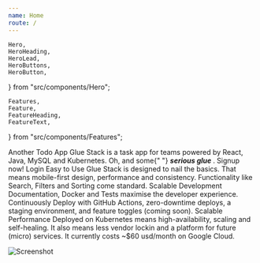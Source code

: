 ```yaml
---
name: Home
route: /
---
```


	Hero,
	HeroHeading,
	HeroLead,
	HeroButtons,
	HeroButton,
} from "src/components/Hero";

	Features,
	Feature,
	FeatureHeading,
	FeatureText,
} from "src/components/Features";

<Hero>
	<HeroHeading>Another Todo App</HeroHeading>
	<HeroLead>
		Glue Stack is a task app for teams powered by React, Java, MySQL and
		Kubernetes. Oh, and some{" "}
		<strong>
			<em>serious glue</em>
		</strong>
		.
	</HeroLead>
	<HeroButtons>
		<HeroButton href="https://tasks.cadell.dev/#/signup" variant="primary">
			Signup now!
		</HeroButton>
		<HeroButton href="https://tasks.cadell.dev">Login</HeroButton>
	</HeroButtons>
</Hero>

<Features>
	<Feature>
		<FeatureHeading>Easy to Use</FeatureHeading>
		<FeatureText>
			Glue Stack is designed to nail the basics. That means mobile-first design,
			performance and consistency. Functionality like Search, Filters and
			Sorting come standard.
		</FeatureText>
	</Feature>
	<Feature>
		<FeatureHeading>Scalable Development</FeatureHeading>
		<FeatureText>
			Documentation, Docker and Tests maximise the developer experience.
			Continuously Deploy with GitHub Actions, zero-downtime deploys, a staging
			environment, and feature toggles (coming soon).
		</FeatureText>
	</Feature>
	<Feature>
		<FeatureHeading>Scalable Performance</FeatureHeading>
		<FeatureText>
			Deployed on Kubernetes means high-availability, scaling and self-healing.
			It also means less vendor lockin and a platform for future (micro)
			services. It currently costs ~$60 usd/month on Google Cloud.
		</FeatureText>
	</Feature>
</Features>

![Screenshot](../assets/screenshot.png)
